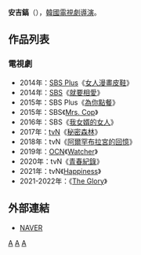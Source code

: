 {{藝人
| 姓名     = 安吉鎬
| 類型     = 導演
| 圖片     = 
| 圖片尺寸 = 
| 圖片簡介 = 
| 原名     =  
| 外文名   = 안길호
| 外文     = ko
| 羅馬拼音 = Anh Gil Ho
| 英文名   = 
| 綽號     = 
| 其他藝名 = 
| 國籍     = {{KOR}}
| 民族     = 
| 籍貫     = 
| 出生日期 = 
| 出生地點 = 
| 職業     = [[導演|導演]]
| 語言     = [[韓語|韓語]]
| 教育程度 = 
| 配偶     = 
| 出身地   = 
| 出道作   = 
| 出道日期 = 2012年
| 代表作   = 
| 活躍年代 = 
| 經紀公司 = [[SBS_(韓國)|SBS]]
}}

'''安吉鎬'''（{{lang-ko|'''안길호'''}}），[[韓國|韓國]][[電視劇|電視劇]][[導演|導演]]。

== 作品列表 ==
=== 電視劇 ===
*2014年：[[SBS|SBS Plus]]《[[女人漫畫皮鞋|女人漫畫皮鞋]]》
*2014年：[[SBS有限公司|SBS]]《[[就要相愛|就要相愛]]》
*2015年：SBS Plus《[[為你點餐|為你點餐]]》
*2015年：SBS《[[Mrs._Cop|Mrs. Cop]]》
*2016年：SBS《[[我女婿的女人|我女婿的女人]]》
*2017年：[[TVN|tvN]]《[[秘密森林|秘密森林]]》
*2018年：tvN《[[阿爾罕布拉宮的回憶_(電視劇)|阿爾罕布拉宮的回憶]]》
*2019年：[[OCN|OCN]]《[[Watcher|Watcher]]》
*2020年：tvN《[[青春紀錄|青春紀錄]]》
*2021年：tvN《[[Happiness_(電視劇)|Happiness]]》
*2021-2022年：《[[The_Glory|The Glory]]》

== 外部連結 ==
*[http://people.search.naver.com/search.naver?where=nexearch&sm=tab_ppn&query=%EC%95%88%EA%B8%B8%ED%98%B8&os=164569&ie=utf8&key=PeopleService NAVER]{{ko}}

[[Category:韓國導演|A]]
[[Category:韓國電視劇導演|A]]
[[Category:安姓|A]]